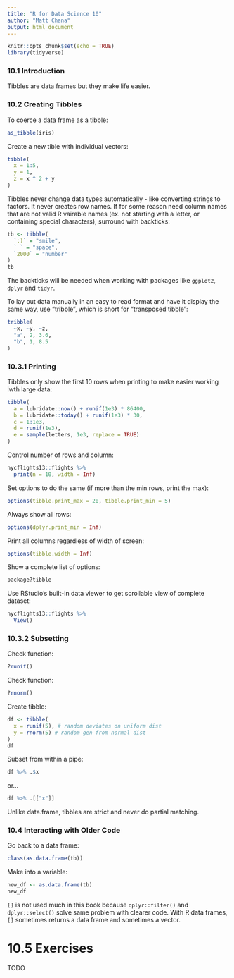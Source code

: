 ```yaml
---
title: "R for Data Science 10"
author: "Matt Chana"
output: html_document
---
```


```r
knitr::opts_chunk$set(echo = TRUE)
library(tidyverse)
```

### 10.1 Introduction
Tibbles are data frames but they make life easier. 

### 10.2 Creating Tibbles
To coerce a data frame as a tibble:
```r
as_tibble(iris)
```

Create a new tible with individual vectors:
```r
tibble(
  x = 1:5,
  y = 1,
  z = x ^ 2 + y
)
```

Tibbles never change data types automatically - like converting strings to factors. It never creates row names. If for some reason need column names that are not valid R vairable names (ex. not starting with a letter, or containing special characters), surround with backticks:
```r
tb <- tibble(
  `:)` = "smile",
  ` ` = "space",
  `2000` = "number"
)
tb
```

The backticks will be needed when working with packages like `ggplot2`, `dplyr` and `tidyr`. 

To lay out data manually in an easy to read format and have it display the same way, use "tribble", which is short for "transposed tibble":
```r
tribble(
  ~x, ~y, ~z,
  "a", 2, 3.6,
  "b", 1, 8.5
)
```

### 10.3.1 Printing
Tibbles only show the first 10 rows when printing to make easier working iwth large data:
```r
tibble(
  a = lubridate::now() + runif(1e3) * 86400,
  b = lubridate::today() + runif(1e3) * 30,
  c = 1:1e3,
  d = runif(1e3),
  e = sample(letters, 1e3, replace = TRUE)
)
```

Control number of rows and column:
```r
nycflights13::flights %>%
  print(n = 10, width = Inf)
```

Set options to do the same (if more than the min rows, print the max):
```r
options(tibble.print_max = 20, tibble.print_min = 5)
```

Always show all rows:
```r
options(dplyr.print_min = Inf)
```

Print all columns regardless of width of screen:
```r
options(tibble.width = Inf)
```

Show a complete list of options:
```r
package?tibble
```

Use RStudio's built-in data viewer to get scrollable view of complete dataset:
```r
nycflights13::flights %>%
  View()
```

### 10.3.2 Subsetting

Check function:
```r
?runif()
```

Check function:
```r
?rnorm()
```

Create tibble:
```r
df <- tibble(
  x = runif(5), # random deviates on uniform dist
  y = rnorm(5) # random gen from normal dist
)
df
```

Subset from within a pipe:
```r
df %>% .$x
```

or...
```r
df %>% .[["x"]]
```

Unlike data.frame, tibbles are strict and never do partial matching.

### 10.4 Interacting with Older Code
Go back to a data frame:
```r
class(as.data.frame(tb))
```

Make into a variable:
```r
new_df <- as.data.frame(tb)
new_df
```

`[]` is not used much in this book because `dplyr::filter()` and `dplyr::select()` solve same problem with clearer code. With R data frames, `[]` sometimes returns a data frame and sometimes a vector.

# 10.5 Exercises
TODO